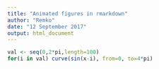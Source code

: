 ```yaml
---
title: "Animated figures in rmarkdown"
author: "Remko"
date: "12 September 2017"
output: html_document
---
```


```r

val <- seq(0,2*pi,length=100)
for(i in val) curve(sin(x-i), from=0, to=4*pi)


```
